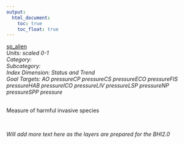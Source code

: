 ```yaml
---
output:
  html_document:
    toc: true
    toc_float: true
---
```


[sp_alien](https://github.com/OHI-Science/bhi/blob/master/baltic/layers/sp_alien_gl2018.csv)\
*Units: scaled 0-1*\
*Category:*\
*Subcategory:*\
*Index Dimension: Status and Trend*\
*Goal Targets: AO pressureCP pressureCS pressureECO pressureFIS pressureHAB pressureICO pressureLIV pressureLSP pressureNP pressureSPP pressure*\
<br>

Measure of harmful invasive species

<br>

*Will add more text here as the layers are prepared for the BHI2.0*

<br>



<br>

